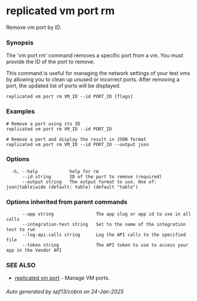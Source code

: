 # replicated vm port rm

Remove vm port by ID.

### Synopsis

The 'vm port rm' command removes a specific port from a vm. You must provide the ID of the port to remove.

This command is useful for managing the network settings of your test vms by allowing you to clean up unused or incorrect ports. After removing a port, the updated list of ports will be displayed.

```
replicated vm port rm VM_ID --id PORT_ID [flags]
```

### Examples

```
# Remove a port using its ID
replicated vm port rm VM_ID --id PORT_ID

# Remove a port and display the result in JSON format
replicated vm port rm VM_ID --id PORT_ID --output json
```

### Options

```
  -h, --help            help for rm
      --id string       ID of the port to remove (required)
      --output string   The output format to use. One of: json|table|wide (default: table) (default "table")
```

### Options inherited from parent commands

```
      --app string                The app slug or app id to use in all calls
      --integration-test string   Set to the name of the integration test to run
      --log-api-calls string      Log the API calls to the specified file
      --token string              The API token to use to access your app in the Vendor API
```

### SEE ALSO

* [replicated vm port](replicated-cli-vm-port)	 - Manage VM ports.

###### Auto generated by spf13/cobra on 24-Jan-2025
